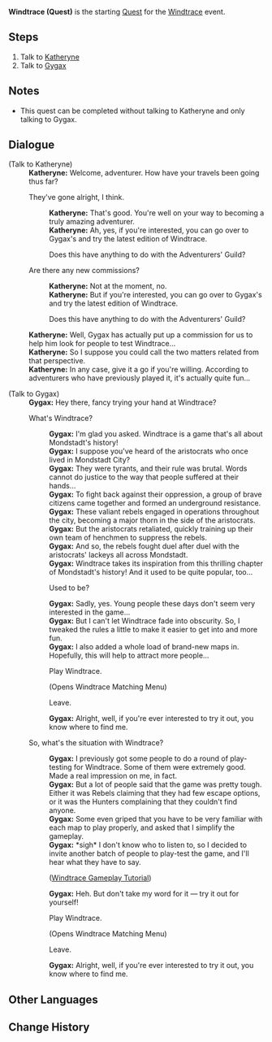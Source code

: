 {{About|Quest|the [[event]]|Windtrace}}
{{Quest Infobox
|id            = 
|title         = Windtrace
|image         = Event Quest Windtrace.png
|type          = World
|region        = Mondstadt
|area          = Starfell Valley
|subarea       = City of Mondstadt
|event_name    = Windtrace/2022-01-13
|summary       = 
|requirement   = Reach [[Adventure Rank]] 20
|startLocation = [[City of Mondstadt|Mondstadt]], [[Mondstadt]]
|mora          = 10,000
|other         = {{Card|Adventurer's Experience|4}}
* Unlocks the [[Windtrace/2022-01-13|Windtrace]] event.
|characters    = Gygax; Katheryne (Mondstadt); Paimon; Traveler
}}
'''Windtrace (Quest)''' is the starting [[Quest]] for the [[Windtrace]] event.

==Steps==
# Talk to [[Katheryne]]
# Talk to [[Gygax]]

==Notes==
* This quest can be completed without talking to Katheryne and only talking to Gygax.

==Dialogue==
{{Quest Description|[[Gygax]] from Mondstadt seems to be trying to drum up some interest in a certain game...}}
{{Dialogue start}}
;(Talk to Katheryne)
:'''Katheryne:''' Welcome, adventurer. How have your travels been going thus far?
:{{DIcon}} They've gone alright, I think.
::'''Katheryne:''' That's good. You're well on your way to becoming a truly amazing adventurer.
::'''Katheryne:''' Ah, yes, if you're interested, you can go over to Gygax's and try the latest edition of Windtrace.
::{{DIcon}} Does this have anything to do with the Adventurers' Guild?
:{{DIcon}} Are there any new commissions?
::'''Katheryne:''' Not at the moment, no.
::'''Katheryne:''' But if you're interested, you can go over to Gygax's and try the latest edition of Windtrace.
::{{DIcon}} Does this have anything to do with the Adventurers' Guild?
:'''Katheryne:''' Well, Gygax has actually put up a commission for us to help him look for people to test Windtrace...
:'''Katheryne:''' So I suppose you could call the two matters related from that perspective.
:'''Katheryne:''' In any case, give it a go if you're willing. According to adventurers who have previously played it, it's actually quite fun...

;(Talk to Gygax)
:'''Gygax:''' Hey there, fancy trying your hand at Windtrace?
:{{DIcon}} What's Windtrace?
::'''Gygax:''' I'm glad you asked. Windtrace is a game that's all about Mondstadt's history!
::'''Gygax:''' I suppose you've heard of the aristocrats who once lived in Mondstadt City?
::'''Gygax:''' They were tyrants, and their rule was brutal. Words cannot do justice to the way that people suffered at their hands...
::'''Gygax:''' To fight back against their oppression, a group of brave citizens came together and formed an underground resistance.
::'''Gygax:''' These valiant rebels engaged in operations throughout the city, becoming a major thorn in the side of the aristocrats.
::'''Gygax:''' But the aristocrats retaliated, quickly training up their own team of henchmen to suppress the rebels.
::'''Gygax:''' And so, the rebels fought duel after duel with the aristocrats' lackeys all across Mondstadt.
::'''Gygax:''' Windtrace takes its inspiration from this thrilling chapter of Mondstadt's history! And it used to be quite popular, too...
::{{DIcon}} Used to be?
::'''Gygax:''' Sadly, yes. Young people these days don't seem very interested in the game...
::'''Gygax:''' But I can't let Windtrace fade into obscurity. So, I tweaked the rules a little to make it easier to get into and more fun.
::'''Gygax:''' I also added a whole load of brand-new maps in. Hopefully, this will help to attract more people...
::{{DIcon}} Play Windtrace.
::;(Opens Windtrace Matching Menu)
::{{DIcon}} Leave.
::'''Gygax:''' Alright, well, if you're ever interested to try it out, you know where to find me.
:{{DIcon}}  So, what's the situation with Windtrace?
::'''Gygax:''' I previously got some people to do a round of play-testing for Windtrace. Some of them were extremely good. Made a real impression on me, in fact.
::'''Gygax:''' But a lot of people said that the game was pretty tough. Either it was Rebels claiming that they had few escape options, or it was the Hunters complaining that they couldn't find anyone.
::'''Gygax:''' Some even griped that you have to be very familiar with each map to play properly, and asked that I simplify the gameplay.
::'''Gygax:''' *sigh* I don't know who to listen to, so I decided to invite another batch of people to play-test the game, and I'll hear what they have to say.
::;([[Windtrace/2021-05-14#Tutorial|Windtrace Gameplay Tutorial]])
::'''Gygax:''' Heh. But don't take my word for it &mdash; try it out for yourself!
::{{DIcon}} Play Windtrace.
::;(Opens Windtrace Matching Menu)
::{{DIcon}} Leave.
::'''Gygax:''' Alright, well, if you're ever interested to try it out, you know where to find me.
{{Dialogue end}}

==Other Languages==
{{Other Languages
|en      = Windtrace
|zhs     = 风行迷踪
|zhs_rm  = Fēngxíng mízōng
|zht     = 風行迷蹤
|zht_rm  = Fēngxíng mízōng
|zh_tl   = Lost Traces of the Rambling Wind
|ja      = 風の行方
|ja_rm   = Kaze no yukue
|ja_tl   = Traces of Wind
|ko      = 바람의 행방
|ko_rm   = Baram-ui Haengbang
|ko_tl   = Wind's Whereabouts
|es      = Cazadores y rebeldes
|es_tl   = Hunters and Rebels
|fr      = Poursuite du vent
|fr_tl   = Wind Pursuit
|ru      = По следам ветра
|ru_tl   = On the Wind's Trace
|th      = เส้นทางแห่งสายลม
|th_rm   = Senthang Haeng Sailom
|th_tl   = Path of the Wind
|vi      = Cơn Gió Lạc Lối
|vi_tl   = 
|de      = Windflucht
|de_tl   = Wind Escape
|id      = Jejak Sang Angin
|id_tl   = The Wind Trace
|pt      = Labirinto de Vento
|pt_tl   = Wind Maze
}}

==Change History==
{{Change History|2.4}}